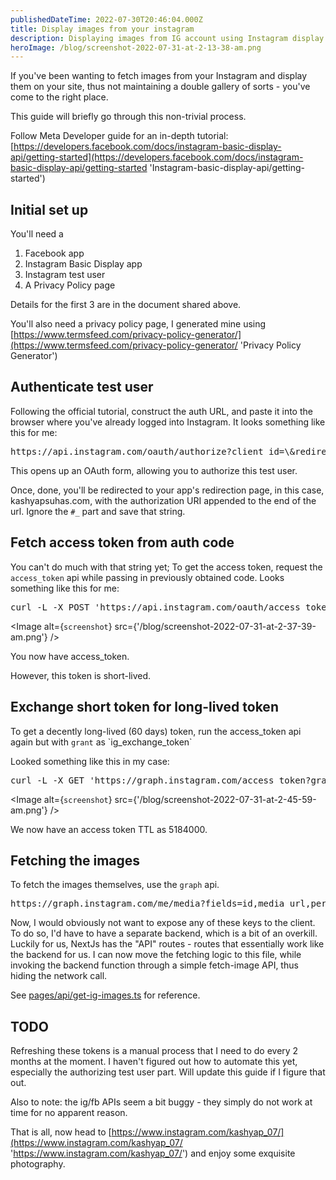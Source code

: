 ---
publishedDateTime: 2022-07-30T20:46:04.000Z
title: Display images from your instagram
description: Displaying images from IG account using Instagram display and graph API
heroImage: /blog/screenshot-2022-07-31-at-2-13-38-am.png
---

If you've been wanting to fetch images from your Instagram and display them on your site, thus not maintaining a double gallery of sorts - you've come to the right place.

This guide will briefly go through this non-trivial process.

Follow Meta Developer guide for an in-depth tutorial: [https://developers.facebook.com/docs/instagram-basic-display-api/getting-started](https://developers.facebook.com/docs/instagram-basic-display-api/getting-started 'Instagram-basic-display-api/getting-started')

## Initial set up

You'll need a

1. Facebook app
2. Instagram Basic Display app
3. Instagram test user
4. A Privacy Policy page

Details for the first 3 are in the document shared above.

You'll also need a privacy policy page, I generated mine using [https://www.termsfeed.com/privacy-policy-generator/](https://www.termsfeed.com/privacy-policy-generator/ 'Privacy Policy Generator')

## Authenticate test user

Following the official tutorial, construct the auth URL, and paste it into the browser where you've already logged into Instagram. It looks something like this for me:

<pre>https://api.instagram.com/oauth/authorize?client_id=\<CLIENT_ID\>&redirect_uri=https://www.kashyapsuhas.com/&scope=user_profile,user_media&response_type=code</pre>

This opens up an OAuth form, allowing you to authorize this test user.

Once, done, you'll be redirected to your app's redirection page, in this case, kashyapsuhas.com, with the authorization URI appended to the end of the url. Ignore the `#_` part and save that string.

## Fetch access token from auth code

You can't do much with that string yet; To get the access token, request the `access_token` api while passing in previously obtained code. Looks something like this for me:

<pre>curl -L -X POST 'https://api.instagram.com/oauth/access_token' -F 'client_id="\<CLIENT_ID>"' -F 'client_secret="\<CLIENT_SECRET>"' -F 'grant_type="authorization_code"' -F 'redirect_uri="https://www.kashyapsuhas.com/"' -F 'code="\<AUTH_CODE>"'</pre>

<Image
  alt={`screenshot`}
  src={'/blog/screenshot-2022-07-31-at-2-37-39-am.png'}
/>

You now have access_token.

However, this token is short-lived.

## Exchange short token for long-lived token

To get a decently long-lived (60 days) token, run the access_token api again but with `grant` as \`ig_exchange_token\`

Looked something like this in my case:

<pre>curl -L -X GET 'https://graph.instagram.com/access_token?grant_type=ig_exchange_token&client_secret=\<CLIENT_SECRET>&access_token=\<SECRET_TOKEN>'</pre>

<Image
  alt={`screenshot`}
  src={'/blog/screenshot-2022-07-31-at-2-45-59-am.png'}
/>

We now have an access token TTL as 5184000.

## Fetching the images

To fetch the images themselves, use the `graph` api.

<pre>https://graph.instagram.com/me/media?fields=id,media_url,permalink,caption&access_token=\<TOKEN></pre>

Now, I would obviously not want to expose any of these keys to the client. To do so, I'd have to have a separate backend, which is a bit of an overkill. Luckily for us, NextJs has the "API" routes - routes that essentially work like the backend for us. I can now move the fetching logic to this file, while invoking the backend function through a simple fetch-image API, thus hiding the network call.

See [pages/api/get-ig-images.ts](https://github.com/kashyap07/kashyapsuhas.com/blob/main/pages/api/get-ig-images.ts) for reference.

## TODO

Refreshing these tokens is a manual process that I need to do every 2 months at the moment. I haven't figured out how to automate this yet, especially the authorizing test user part. Will update this guide if I figure that out.

Also to note: the ig/fb APIs seem a bit buggy - they simply do not work at time for no apparent reason.

That is all, now head to [https://www.instagram.com/kashyap_07/](https://www.instagram.com/kashyap_07/ 'https://www.instagram.com/kashyap_07/') and enjoy some exquisite photography.
